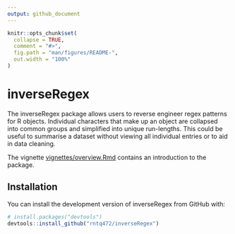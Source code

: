 ```yaml
---
output: github_document
---
```


<!-- README.md is generated from README.Rmd. Please edit that file -->

```r
knitr::opts_chunk$set(
  collapse = TRUE,
  comment = "#>",
  fig.path = "man/figures/README-",
  out.width = "100%"
)
```
# inverseRegex

The inverseRegex package allows users to reverse engineer regex patterns for R objects. Individual characters that make up an object are collapsed into common groups and simplified into unique run-lengths. This could be useful to summarise a dataset without viewing all individual entries or to aid in data cleaning.

The vignette [vignettes/overview.Rmd](https://github.com/rntq472/inverseRegex/blob/master/vignettes/overview.Rmd) contains an introduction to the package.

## Installation

You can install the development version of inverseRegex from GitHub with:

``` r
# install.packages("devtools")
devtools::install_github("rntq472/inverseRegex")

```

